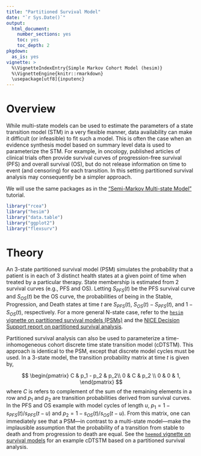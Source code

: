 ```yaml
---
title: "Partitioned Survival Model"
date: "`r Sys.Date()`"
output:
  html_document:
    number_sections: yes
    toc: yes
    toc_depth: 2
pkgdown:
  as_is: yes
vignette: >
  %\VignetteIndexEntry{Simple Markov Cohort Model (hesim)}
  %\VignetteEngine{knitr::rmarkdown}
  \usepackage[utf8]{inputenc}
---
```


# Overview
While multi-state models can be used to estimate the parameters of a state transition model (STM) in a very flexible manner, data availability can make it difficult (or infeasible) to fit such a model. This is often the case when an evidence synthesis model based on summary level data is used to parameterize the STM. For example, in oncology, published articles of clinical trials often provide survival curves of progression-free survival (PFS) and overall survival (OS), but do not release information on time to event (and censoring) for each transition. In this setting partitioned survival analysis may consequently be a simpler approach.

We will use the same packages as in the ["Semi-Markov Multi-state Model"](04-mstate.html) tutorial. 

```r
library("rcea")
library("hesim")
library("data.table")
library("ggplot2")
library("flexsurv")
```

# Theory
An 3-state partitioned survival model (PSM) simulates the probability that a patient is in each of 3 distinct health states at a given point of time when treated by a particular therapy. State membership is estimated from 2 survival curves (e.g., PFS and OS). Letting $S_{PFS}(t)$ be the PFS survival curve and $S_{OS}(t)$ be the OS curve, the probabilities of being in the Stable, Progression, and Death states at time $t$ are $S_{PFS}(t)$, $S_{OS}(t) - S_{PFS}(t)$, and $1 - S_{OS}(t)$, respectively. For a more general N-state case, refer to the [`hesim` vignette on partitioned survival models (PSMs)](https://hesim-dev.github.io/hesim/articles/psm.html) and the [NICE Decision Support report on partitioned survival analysis](http://nicedsu.org.uk/technical-support-documents/partitioned-survival-analysis-tsd/).

Partitioned survival analysis can also be used to parameterize a time-inhomogeneous cohort discrete time state transition model (cDTSTM). This approach is identical to the PSM, except that discrete model cycles must be used. In a 3-state model, the transition probability matrix at time $t$ is given by, 

$$
\begin{pmatrix}
C & p_1 - p_2 & p_2\\
0 & C & p_2 \\
0 & 0 & 1,
\end{pmatrix}
$$
where $C$ is refers to complement of the sum of the remaining elements in a row and $p_1$ and $p_2$ are transition probabilities derived from survival curves. In the PFS and OS example with model cycles of length $u$, $p_1 =  1 - s_{PFS}(t)/s_{PFS}(t-u)$ and $p_2 = 1 - s_{OS}(t)/s_{OS}(t-u)$. From this matrix, one can immediately see that a PSM---in contrast to a multi-state model---make the implausible assumption that the probability of a transition from stable to death and from progression to death are equal. See the [`heemod` vignette on survival models](https://cran.r-project.org/web/packages/heemod/vignettes/j_survival.html) for an example cDTSTM based on a partitioned survival analysis.   




